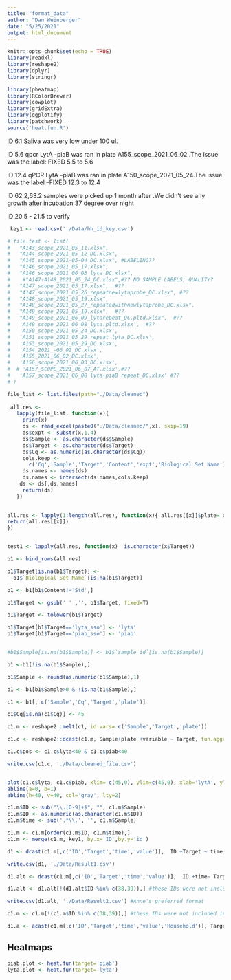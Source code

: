 ```yaml
---
title: "format_data"
author: "Dan Weinberger"
date: "5/25/2021"
output: html_document
---
```


```r
knitr::opts_chunk$set(echo = TRUE)
library(readxl)
library(reshape2)
library(dplyr)
library(stringr)

library(pheatmap)
library(RColorBrewer)
library(cowplot)
library(gridExtra)
library(ggplotify)
library(patchwork)
source('heat.fun.R')

```


ID 6.1 Saliva was very low under 100 ul.

ID 5.6 qpcr LytA -piaB was ran in plate A155_scope_2021_06_02 .The issue was the label: FIXED 5.5 to 5.6

ID 12.4 qPCR LytA -piaB was ran in plate A150_scope_2021_05_24.The issue was the label --FIXED 12.3 to 12.4

ID 62.2,63.2 samples were picked up 1 month after .We didn’t see any growth after incubation 37 degree over night 

ID 20.5 - 21.5 to verify


```r
 key1 <- read.csv('./Data/hh_id_key.csv')

# file.test <- list(
#   "A143_scope_2021_05_11.xlsx",
#   "A144_scope_2021_05_12_DC.xlsx",
#   "A145_scope_2021-05-04_DC.xlsx", #LABELING??
#   "A146_scope_2021_05_17.xlsx",
#   "A146_scope_2021_06_03 lyta_DC.xlsx",
#    #"A147-A148_2021_05_24_DC.xlsx",#?? NO SAMPLE LABELS; QUALITY?
#   "A147_scope_2021_05_17.xlsx",  #??
#   "A147_scope_2021_05_26_repeatnewlytaprobe_DC.xlsx", #??
#   "A148_scope_2021_05_19.xlsx",
#   "A148_scope_2021_05_27_repeatedwithnewlytaprobe_DC.xlsx",
#   "A149_scope_2021_05_19.xlsx",  #??
#   "A149_scope_2021_06_09_lytarepeat_DC.pltd.xlsx",  #??
#   'A149_scope_2021_06_08_lyta.pltd.xlsx',  #??
#   'A150_scope_2021_05_24_DC.xlsx',
#   'A151_scope_2021_05_29 repeat lyta_DC.xlsx',
#   'A153_scope_2021_05_29_DC.xlsx',
#   'A154_2021_-06_02_DC.xlsx',
#   'A155_2021_06_02_DC.xlsx',
#   'A156_scope_2021_06_03_DC.xlsx',
#  # 'A157_SCOPE_2021_06_07_AT.xlsx',#??
#   'A157_scope_2021_06_08 lyta-piaB repeat_DC.xlsx' #??
# )

file_list <- list.files(path="./Data/cleaned")
  
 all.res <-
   lapply(file_list, function(x){
     print(x)
     ds <- read_excel(paste0("./Data/cleaned/",x), skip=19)
     ds$expt <- substr(x,1,4)
     ds$Sample <- as.character(ds$Sample)
     ds$Target <- as.character(ds$Target)
     ds$Cq <- as.numeric(as.character(ds$Cq))
     cols.keep <- 
       c('Cq','Sample','Target','Content','expt','Biological Set Name')
     ds.names <- names(ds)
     ds.names <- intersect(ds.names,cols.keep)
    ds <- ds[,ds.names]
     return(ds)
   })
 

all.res <- lapply(1:length(all.res), function(x){ all.res[[x]]$plate= x 
return(all.res[[x]])
}) 


test1 <- lapply(all.res, function(x)  is.character(x$Target))

b1 <- bind_rows(all.res) 

b1$Target[is.na(b1$Target)] <- 
  b1$`Biological Set Name`[is.na(b1$Target)]

b1 <- b1[b1$Content!='Std',]

b1$Target <- gsub(' ' ,'', b1$Target, fixed=T)

b1$Target <- tolower(b1$Target)

b1$Target[b1$Target=='lyta_sso'] <- 'lyta'
b1$Target[b1$Target=='piab_sso'] <- 'piab'


#b1$Sample[is.na(b1$Sample)] <- b1$`sample id`[is.na(b1$Sample)]

b1 <-b1[!is.na(b1$Sample),]

b1$Sample <- round(as.numeric(b1$Sample),1)

b1 <- b1[b1$Sample>0 & !is.na(b1$Sample),]

c1 <- b1[, c('Sample','Cq','Target','plate')]

c1$Cq[is.na(c1$Cq)] <- 45

c1.m <- reshape2::melt(c1, id.vars= c('Sample','Target','plate'))

c1.c <- reshape2::dcast(c1.m, Sample+plate +variable ~ Target, fun.aggregate = min)

c1.c$pos <- c1.c$lyta<40 & c1.c$piab<40

write.csv(c1.c, './Data/cleaned_file.csv')



```

```r
plot(c1.c$lyta, c1.c$piab, xlim= c(45,0), ylim=c(45,0), xlab='lytA', ylab='piaB', bty='l')
abline(a=0, b=1)
abline(h=40, v=40, col='gray', lty=2)
```


```r

c1.m$ID <- sub("\\.[0-9]+$", "", c1.m$Sample)
c1.m$ID <- as.numeric(as.character(c1.m$ID))
c1.m$time <- sub('.*\\.', '', c1.m$Sample)

c1.m <- c1.m[order(c1.m$ID, c1.m$time),]
c1.m <- merge(c1.m, key1, by.x='ID',by.y='id')

d1 <- dcast(c1.m[,c('ID','Target','time','value')],  ID +Target ~ time, fun.aggregate = min, na.rm=T)

write.csv(d1, './Data/Result1.csv')

d1.alt <- dcast(c1.m[,c('ID','Target','time','value')],  ID +time~ Target, fun.aggregate = min, na.rm=T)

d1.alt <- d1.alt[!(d1.alt$ID %in% c(38,39)),] #these IDs were not included in study

write.csv(d1.alt, './Data/Result2.csv') #Anne's preferred format

c1.m <- c1.m[!(c1.m$ID %in% c(38,39)),] #these IDs were not included in study

d1.a <- acast(c1.m[,c('ID','Target','time','value','Household')], Target ~ ID +Household ~ time, fun.aggregate=min, na.rm=T, fill=9999)


```

## Heatmaps
```r
piab.plot <- heat.fun(target='piab')
lyta.plot <- heat.fun(target='lyta')

```

